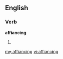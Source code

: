 ==English==

===Verb===
'''affiancing'''

# {{present participle of|[[affiance]]}}

[[my:affiancing]]
[[vi:affiancing]]
